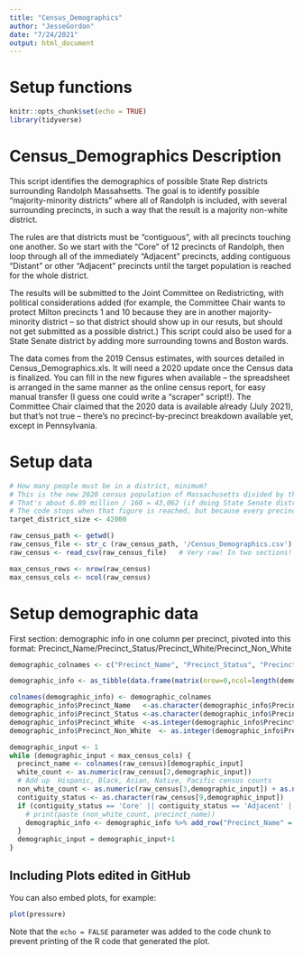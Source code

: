 ```yaml
---
title: "Census_Demographics"
author: "JesseGordon"
date: "7/24/2021"
output: html_document
---
```


# Setup functions

```r
knitr::opts_chunk$set(echo = TRUE)
library(tidyverse)
```

# Census_Demographics Description

This script identifies the demographics of possible State Rep districts surrounding Randolph Massahsetts. The goal is to identify possible "majority-minority districts" where all of Randolph is included, with several surrounding precincts, in such a way that the result is a majority non-white district. 

The rules are that districts must be "contiguous", with all precincts touching one another. So we start with the "Core" of 12 precincts of Randolph, then loop through all of the immediately "Adjacent" precincts, adding contiguous "Distant" or other "Adjacent" precincts until the target population is reached for the whole district. 

The results will be submitted to the Joint Committee on Redistricting, with political considerations added (for example, the Committee Chair wants to protect Milton precincts 1 and 10 because they are in another majority-minority district -- so that district should show up in our resuts, but should not get submitted as a possible district.) This script could also be used for a State Senate district by adding more surrounding towns and Boston wards. 

The data comes from the 2019 Census estimates, with sources detailed in Census_Demographics.xls. It will need a 2020 update once the Census data is finalized. You can fill in the new figures when available -- the spreadsheet is arranged in the same manner as the online census report, for easy manual transfer (I guess one could write a "scraper" script!). The Committee Chair claimed that the 2020 data is available already (July 2021), but that's not true -- there's no precinct-by-precinct breakdown available yet, except in Pennsylvania. 

# Setup data

```r

# How many people must be in a district, minimum? 
# This is the new 2020 census population of Massachusetts divided by the number of State Rep districts.
# That's about 6.89 million / 160 = 43,062 (if doing State Senate districts, divide by 40 instead of 160!)  
# The code stops when that figure is reached, but because every precinct is 3,000 to 4,000 people, the total could go to the minimum plus one precinct. So start a little low!
target_district_size <- 42000

raw_census_path <- getwd() 
raw_census_file <- str_c (raw_census_path, '/Census_Demographics.csv')
raw_census <- read_csv(raw_census_file)   # Very raw! In two sections!

max_census_rows <- nrow(raw_census)
max_census_cols <- ncol(raw_census)


```

# Setup demographic data

First section: demographic info in one column per precinct, pivoted into this format: 
Precinct_Name/Precinct_Status/Precinct_White/Precinct_Non_White

```r


demographic_colnames <- c("Precinct_Name", "Precinct_Status", "Precinct_White", "Precinct_Non_White")

demographic_info <- as_tibble(data.frame(matrix(nrow=0,ncol=length(demographic_colnames)))) 

colnames(demographic_info) <- demographic_colnames
demographic_info$Precinct_Name   <-as.character(demographic_info$Precinct_Name)
demographic_info$Precinct_Status <-as.character(demographic_info$Precinct_Status)
demographic_info$Precinct_White  <-as.integer(demographic_info$Precinct_White)
demographic_info$Precinct_Non_White  <- as.integer(demographic_info$Precinct_Non_White)

demographic_input <- 1
while (demographic_input < max_census_cols) {
  precinct_name <- colnames(raw_census)[demographic_input]
  white_count <- as.numeric(raw_census[2,demographic_input])
  # Add up  Hispanic, Black, Asian, Native, Pacific census counts 
  non_white_count <- as.numeric(raw_census[3,demographic_input]) + as.numeric(raw_census[4,demographic_input]) + as.numeric(raw_census[5,demographic_input]) + as.numeric(raw_census[6,demographic_input]) + as.numeric(raw_census[7,demographic_input]) 
  contiguity_status <- as.character(raw_census[9,demographic_input])
  if (contiguity_status == 'Core' || contiguity_status == 'Adjacent' || contiguity_status == 'Distant') {
    # print(paste (non_white_count, precinct_name))
    demographic_info <- demographic_info %>% add_row("Precinct_Name" = precinct_name, "Precinct_Status" = contiguity_status, "Precinct_White" = white_count, "Precinct_Non_White" = non_white_count)
  }
  demographic_input = demographic_input+1
}

```

## Including Plots edited in GitHub

You can also embed plots, for example:

```r
plot(pressure)
```

Note that the `echo = FALSE` parameter was added to the code chunk to prevent printing of the R code that generated the plot.
